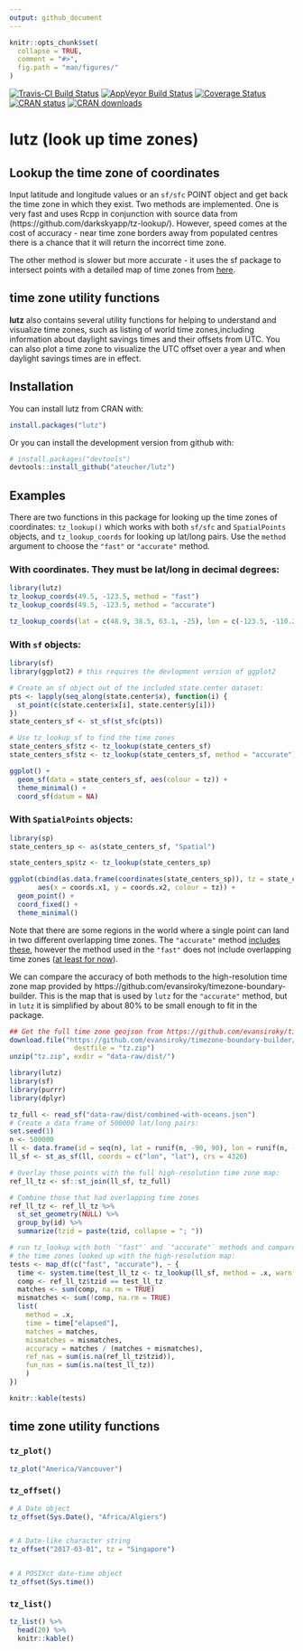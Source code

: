```yaml
---
output: github_document
---
```


<!-- README.md is generated from README.Rmd. Please edit that file -->

```r
knitr::opts_chunk$set(
  collapse = TRUE,
  comment = "#>",
  fig.path = "man/figures/"
)
```

<!-- badges: start -->
[![Travis-CI Build Status](https://travis-ci.org/ateucher/lutz.svg?branch=master)](https://travis-ci.org/ateucher/lutz)
[![AppVeyor Build Status](https://ci.appveyor.com/api/projects/status/github/ateucher/lutz?branch=master&svg=true)](https://ci.appveyor.com/project/ateucher/lutz)
[![Coverage Status](https://img.shields.io/codecov/c/github/ateucher/lutz/master.svg)](https://codecov.io/github/ateucher/lutz?branch=master)
[![CRAN status](https://www.r-pkg.org/badges/version/lutz)](https://cran.r-project.org/package=lutz)
[![CRAN downloads](https://cranlogs.r-pkg.org/badges/lutz)](https://cran.r-project.org/package=lutz)
<!-- badges: end -->

# lutz (look up time zones)

## Lookup the time zone of coordinates

Input latitude and longitude values or an `sf/sfc` POINT object and get back 
the time zone in which they exist. Two methods are implemented. One is very 
fast and uses Rcpp in conjunction with source data from (https://github.com/darkskyapp/tz-lookup/). 
However, speed comes at the cost of accuracy - near time zone borders away from 
populated centres there is a chance that it will return the incorrect time zone. 

The other method is slower but more accurate - it uses the sf package to 
intersect points with a detailed map of time zones from 
[here](https://github.com/evansiroky/timezone-boundary-builder).

## time zone utility functions

**lutz** also contains several utility functions for helping to understand and 
visualize time zones, such as listing of world time zones,including information about daylight savings times and their offsets from UTC. You can also plot a time zone to visualize the UTC offset over a year and when daylight savings times are in effect.

## Installation

You can install lutz from CRAN with:

```r
install.packages("lutz")
```

Or you can install the development version from github with:

```r
# install.packages("devtools")
devtools::install_github("ateucher/lutz")
```

## Examples

There are two functions in this package for looking up the time zones of coordinates: `tz_lookup()` which works with both `sf/sfc` and `SpatialPoints` objects, and `tz_lookup_coords` for looking up lat/long pairs. Use the `method` argument to choose the `"fast"` or `"accurate"`
method.

### With coordinates. They must be lat/long in decimal degrees:
```r
library(lutz)
tz_lookup_coords(49.5, -123.5, method = "fast")
tz_lookup_coords(49.5, -123.5, method = "accurate")

tz_lookup_coords(lat = c(48.9, 38.5, 63.1, -25), lon = c(-123.5, -110.2, -95.0, 130))
```

### With `sf` objects:
```r
library(sf)
library(ggplot2) # this requires the devlopment version of ggplot2

# Create an sf object out of the included state.center dataset:
pts <- lapply(seq_along(state.center$x), function(i) {
  st_point(c(state.center$x[i], state.center$y[i]))
})
state_centers_sf <- st_sf(st_sfc(pts))

# Use tz_lookup_sf to find the time zones
state_centers_sf$tz <- tz_lookup(state_centers_sf)
state_centers_sf$tz <- tz_lookup(state_centers_sf, method = "accurate")

ggplot() + 
  geom_sf(data = state_centers_sf, aes(colour = tz)) + 
  theme_minimal() + 
  coord_sf(datum = NA)
```

### With `SpatialPoints` objects:
```r
library(sp)
state_centers_sp <- as(state_centers_sf, "Spatial")

state_centers_sp$tz <- tz_lookup(state_centers_sp)

ggplot(cbind(as.data.frame(coordinates(state_centers_sp)), tz = state_centers_sp$tz), 
       aes(x = coords.x1, y = coords.x2, colour = tz)) + 
  geom_point() + 
  coord_fixed() + 
  theme_minimal()
```

Note that there are some regions in the world where a single point can land in 
two different overlapping time zones. The `"accurate"` method [includes these](https://github.com/evansiroky/timezone-boundary-builder/releases/tag/2018g), 
however the method used in the `"fast"` does not include overlapping time zones
([at least for now](https://github.com/darkskyapp/tz-lookup/issues/34)).

We can compare the accuracy of both methods to the high-resolution time zone map
provided by https://github.com/evansiroky/timezone-boundary-builder. This is the
map that is used by `lutz` for the `"accurate"` method, but in `lutz` it is 
simplified by about 80% to be small enough to fit in the package.

```r
## Get the full time zone geojson from https://github.com/evansiroky/timezone-boundary-builder
download.file("https://github.com/evansiroky/timezone-boundary-builder/releases/download/2019a/timezones-with-oceans.geojson.zip",
                destfile = "tz.zip")
unzip("tz.zip", exdir = "data-raw/dist/")
```


```r
library(lutz)
library(sf)
library(purrr)
library(dplyr)

tz_full <- read_sf("data-raw/dist/combined-with-oceans.json")
# Create a data frame of 500000 lat/long pairs:
set.seed(1)
n <- 500000
ll <- data.frame(id = seq(n), lat = runif(n, -90, 90), lon = runif(n, -180, 180))
ll_sf <- st_as_sf(ll, coords = c("lon", "lat"), crs = 4326)

# Overlay those points with the full high-resolution time zone map:
ref_ll_tz <- sf::st_join(ll_sf, tz_full)

# Combine those that had overlapping time zones
ref_ll_tz <- ref_ll_tz %>% 
  st_set_geometry(NULL) %>% 
  group_by(id) %>% 
  summarize(tzid = paste(tzid, collapse = "; "))

# run tz_lookup with both `"fast"` and `"accurate"` methods and compare with 
# the time zones looked up with the high-resolution map:
tests <- map_df(c("fast", "accurate"), ~ {
  time <- system.time(test_ll_tz <- tz_lookup(ll_sf, method = .x, warn = FALSE))
  comp <- ref_ll_tz$tzid == test_ll_tz
  matches <- sum(comp, na.rm = TRUE)
  mismatches <- sum(!comp, na.rm = TRUE)
  list(
    method = .x,
    time = time["elapsed"],
    matches = matches,
    mismatches = mismatches,
    accuracy = matches / (matches + mismatches),
    ref_nas = sum(is.na(ref_ll_tz$tzid)),
    fun_nas = sum(is.na(test_ll_tz))
    )
})
```

```r
knitr::kable(tests)
```

## time zone utility functions

### `tz_plot()`

```r
tz_plot("America/Vancouver")
```

### `tz_offset()`

```r
# A Date object
tz_offset(Sys.Date(), "Africa/Algiers")


# A Date-like character string
tz_offset("2017-03-01", tz = "Singapore")


# A POSIXct date-time object
tz_offset(Sys.time())
```

### `tz_list()`

```r
tz_list() %>% 
  head(20) %>% 
  knitr::kable()
```


